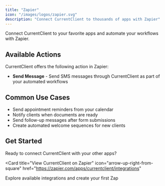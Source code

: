 ```yaml
---
title: "Zapier"
icon: "/images/logos/zapier.svg"
description: "Connect CurrentClient to thousands of apps with Zapier"
---
```


Connect CurrentClient to your favorite apps and automate your workflows with Zapier.

## Available Actions

CurrentClient offers the following action in Zapier:

- **Send Message** - Send SMS messages through CurrentClient as part of your automated workflows

## Common Use Cases

- Send appointment reminders from your calendar
- Notify clients when documents are ready
- Send follow-up messages after form submissions
- Create automated welcome sequences for new clients

## Get Started

Ready to connect CurrentClient with your other apps?

<Card
  title="View CurrentClient on Zapier"
  icon="arrow-up-right-from-square"
  href="https://zapier.com/apps/currentclient/integrations"
>
  Explore available integrations and create your first Zap
</Card>
